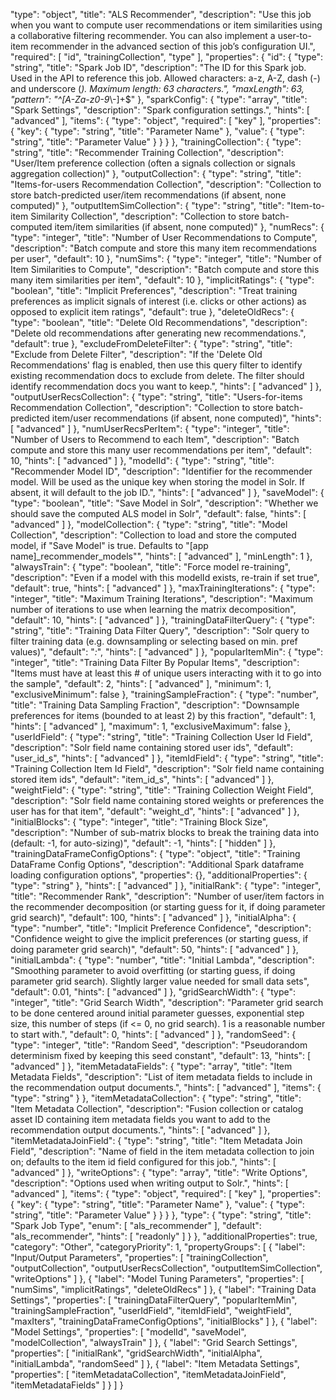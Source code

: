   "type": "object",
  "title": "ALS Recommender",
  "description": "Use this job when you want to compute user recommendations or item similarities using a collaborative filtering recommender. You can also implement a user-to-item recommender in the advanced section of this job’s configuration UI.",
  "required": [
    "id",
    "trainingCollection",
    "type"
  ],
  "properties": {
    "id": {
      "type": "string",
      "title": "Spark Job ID",
      "description": "The ID for this Spark job. Used in the API to reference this job. Allowed characters: a-z, A-Z, dash (-) and underscore (_). Maximum length: 63 characters.",
      "maxLength": 63,
      "pattern": "^[A-Za-z0-9_\\-]+$"
    },
    "sparkConfig": {
      "type": "array",
      "title": "Spark Settings",
      "description": "Spark configuration settings.",
      "hints": [
        "advanced"
      ],
      "items": {
        "type": "object",
        "required": [
          "key"
        ],
        "properties": {
          "key": {
            "type": "string",
            "title": "Parameter Name"
          },
          "value": {
            "type": "string",
            "title": "Parameter Value"
          }
        }
      }
    },
    "trainingCollection": {
      "type": "string",
      "title": "Recommender Training Collection",
      "description": "User/Item preference collection (often a signals collection or signals aggregation collection)"
    },
    "outputCollection": {
      "type": "string",
      "title": "Items-for-users Recommendation Collection",
      "description": "Collection to store batch-predicted user/item recommendations (if absent, none computed)"
    },
    "outputItemSimCollection": {
      "type": "string",
      "title": "Item-to-item Similarity Collection",
      "description": "Collection to store batch-computed item/item similarities (if absent, none computed)"
    },
    "numRecs": {
      "type": "integer",
      "title": "Number of User Recommendations to Compute",
      "description": "Batch compute and store this many item recommendations per user",
      "default": 10
    },
    "numSims": {
      "type": "integer",
      "title": "Number of Item Similarities to Compute",
      "description": "Batch compute and store this many item similarities per item",
      "default": 10
    },
    "implicitRatings": {
      "type": "boolean",
      "title": "Implicit Preferences",
      "description": "Treat training preferences as implicit signals of interest (i.e. clicks or other actions) as opposed to explicit item ratings",
      "default": true
    },
    "deleteOldRecs": {
      "type": "boolean",
      "title": "Delete Old Recommendations",
      "description": "Delete old recommendations after generating new recommendations.",
      "default": true
    },
    "excludeFromDeleteFilter": {
      "type": "string",
      "title": "Exclude from Delete Filter",
      "description": "If the 'Delete Old Recommendations' flag is enabled, then use this query filter to identify existing recommendation docs to exclude from delete. The filter should identify recommendation docs you want to keep.",
      "hints": [
        "advanced"
      ]
    },
    "outputUserRecsCollection": {
      "type": "string",
      "title": "Users-for-items Recommendation Collection",
      "description": "Collection to store batch-predicted item/user recommendations (if absent, none computed)",
      "hints": [
        "advanced"
      ]
    },
    "numUserRecsPerItem": {
      "type": "integer",
      "title": "Number of Users to Recommend to each Item",
      "description": "Batch compute and store this many user recommendations per item",
      "default": 10,
      "hints": [
        "advanced"
      ]
    },
    "modelId": {
      "type": "string",
      "title": "Recommender Model ID",
      "description": "Identifier for the recommender model. Will be used as the unique key when storing the model in Solr. If absent, it will default to the job ID.",
      "hints": [
        "advanced"
      ]
    },
    "saveModel": {
      "type": "boolean",
      "title": "Save Model in Solr",
      "description": "Whether we should save the computed ALS model in Solr",
      "default": false,
      "hints": [
        "advanced"
      ]
    },
    "modelCollection": {
      "type": "string",
      "title": "Model Collection",
      "description": "Collection to load and store the computed model, if \"Save Model\" is true. Defaults to \"[app name]_recommender_models\"",
      "hints": [
        "advanced"
      ],
      "minLength": 1
    },
    "alwaysTrain": {
      "type": "boolean",
      "title": "Force model re-training",
      "description": "Even if a model with this modelId exists, re-train if set true",
      "default": true,
      "hints": [
        "advanced"
      ]
    },
    "maxTrainingIterations": {
      "type": "integer",
      "title": "Maximum Training Iterations",
      "description": "Maximum number of iterations to use when learning the matrix decomposition",
      "default": 10,
      "hints": [
        "advanced"
      ]
    },
    "trainingDataFilterQuery": {
      "type": "string",
      "title": "Training Data Filter Query",
      "description": "Solr query to filter training data (e.g. downsampling or selecting based on min. pref values)",
      "default": "*:*",
      "hints": [
        "advanced"
      ]
    },
    "popularItemMin": {
      "type": "integer",
      "title": "Training Data Filter By Popular Items",
      "description": "Items must have at least this # of unique users interacting with it to go into the sample",
      "default": 2,
      "hints": [
        "advanced"
      ],
      "minimum": 1,
      "exclusiveMinimum": false
    },
    "trainingSampleFraction": {
      "type": "number",
      "title": "Training Data Sampling Fraction",
      "description": "Downsample preferences for items (bounded to at least 2) by this fraction",
      "default": 1,
      "hints": [
        "advanced"
      ],
      "maximum": 1,
      "exclusiveMaximum": false
    },
    "userIdField": {
      "type": "string",
      "title": "Training Collection User Id Field",
      "description": "Solr field name containing stored user ids",
      "default": "user_id_s",
      "hints": [
        "advanced"
      ]
    },
    "itemIdField": {
      "type": "string",
      "title": "Training Collection Item Id Field",
      "description": "Solr field name containing stored item ids",
      "default": "item_id_s",
      "hints": [
        "advanced"
      ]
    },
    "weightField": {
      "type": "string",
      "title": "Training Collection Weight Field",
      "description": "Solr field name containing stored weights or preferences the user has for that item",
      "default": "weight_d",
      "hints": [
        "advanced"
      ]
    },
    "initialBlocks": {
      "type": "integer",
      "title": "Training Block Size",
      "description": "Number of sub-matrix blocks to break the training data into (default: -1, for auto-sizing)",
      "default": -1,
      "hints": [
        "hidden"
      ]
    },
    "trainingDataFrameConfigOptions": {
      "type": "object",
      "title": "Training DataFrame Config Options",
      "description": "Additional Spark dataframe loading configuration options",
      "properties": {},
      "additionalProperties": {
        "type": "string"
      },
      "hints": [
        "advanced"
      ]
    },
    "initialRank": {
      "type": "integer",
      "title": "Recommender Rank",
      "description": "Number of user/item factors in the recommender decomposition (or starting guess for it, if doing parameter grid search)",
      "default": 100,
      "hints": [
        "advanced"
      ]
    },
    "initialAlpha": {
      "type": "number",
      "title": "Implicit Preference Confidence",
      "description": "Confidence weight to give the implicit preferences (or starting guess, if doing parameter grid search)",
      "default": 50,
      "hints": [
        "advanced"
      ]
    },
    "initialLambda": {
      "type": "number",
      "title": "Initial Lambda",
      "description": "Smoothing parameter to avoid overfitting (or starting guess, if doing parameter grid search). Slightly larger value needed for small data sets",
      "default": 0.01,
      "hints": [
        "advanced"
      ]
    },
    "gridSearchWidth": {
      "type": "integer",
      "title": "Grid Search Width",
      "description": "Parameter grid search to be done centered around initial parameter guesses, exponential step size, this number of steps (if <= 0, no grid search). 1 is a reasonable number to start with.",
      "default": 0,
      "hints": [
        "advanced"
      ]
    },
    "randomSeed": {
      "type": "integer",
      "title": "Random Seed",
      "description": "Pseudorandom determinism fixed by keeping this seed constant",
      "default": 13,
      "hints": [
        "advanced"
      ]
    },
    "itemMetadataFields": {
      "type": "array",
      "title": "Item Metadata Fields",
      "description": "List of item metadata fields to include in the recommendation output documents.",
      "hints": [
        "advanced"
      ],
      "items": {
        "type": "string"
      }
    },
    "itemMetadataCollection": {
      "type": "string",
      "title": "Item Metadata Collection",
      "description": "Fusion collection or catalog asset ID containing item metadata fields you want to add to the recommendation output documents.",
      "hints": [
        "advanced"
      ]
    },
    "itemMetadataJoinField": {
      "type": "string",
      "title": "Item Metadata Join Field",
      "description": "Name of field in the item metadata collection to join on; defaults to the item id field configured for this job.",
      "hints": [
        "advanced"
      ]
    },
    "writeOptions": {
      "type": "array",
      "title": "Write Options",
      "description": "Options used when writing output to Solr.",
      "hints": [
        "advanced"
      ],
      "items": {
        "type": "object",
        "required": [
          "key"
        ],
        "properties": {
          "key": {
            "type": "string",
            "title": "Parameter Name"
          },
          "value": {
            "type": "string",
            "title": "Parameter Value"
          }
        }
      }
    },
    "type": {
      "type": "string",
      "title": "Spark Job Type",
      "enum": [
        "als_recommender"
      ],
      "default": "als_recommender",
      "hints": [
        "readonly"
      ]
    }
  },
  "additionalProperties": true,
  "category": "Other",
  "categoryPriority": 1,
  "propertyGroups": [
    {
      "label": "Input/Output Parameters",
      "properties": [
        "trainingCollection",
        "outputCollection",
        "outputUserRecsCollection",
        "outputItemSimCollection",
        "writeOptions"
      ]
    },
    {
      "label": "Model Tuning Parameters",
      "properties": [
        "numSims",
        "implicitRatings",
        "deleteOldRecs"
      ]
    },
    {
      "label": "Training Data Settings",
      "properties": [
        "trainingDataFilterQuery",
        "popularItemMin",
        "trainingSampleFraction",
        "userIdField",
        "itemIdField",
        "weightField",
        "maxIters",
        "trainingDataFrameConfigOptions",
        "initialBlocks"
      ]
    },
    {
      "label": "Model Settings",
      "properties": [
        "modelId",
        "saveModel",
        "modelCollection",
        "alwaysTrain"
      ]
    },
    {
      "label": "Grid Search Settings",
      "properties": [
        "initialRank",
        "gridSearchWidth",
        "initialAlpha",
        "initialLambda",
        "randomSeed"
      ]
    },
    {
      "label": "Item Metadata Settings",
      "properties": [
        "itemMetadataCollection",
        "itemMetadataJoinField",
        "itemMetadataFields"
      ]
    }
  ]
}
